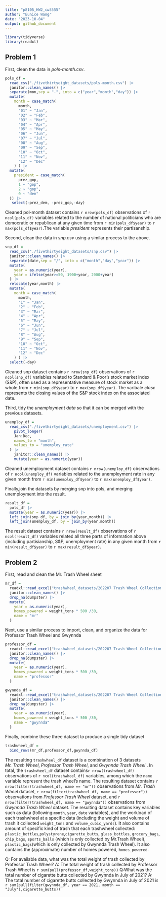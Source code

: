 ```yaml
---
title: "p8105_HW2_cw3555"
author: "Eunice Wang"
date: "2023-10-04"
output: github_document
---
```


```r
library(tidyverse)
library(readxl)
```

## Problem 1
First, clean the data in _pols-month.csv_.

```r
pols_df =
  read_csv("./fivethirtyeight_datasets/pols-month.csv") |>
  janitor::clean_names() |> 
  separate(mon,sep = "-", into = c("year","month","day")) |> 
  mutate(
    month = case_match(
      month,
      "01" ~ "Jan",
      "02" ~ "Feb",
      "03" ~ "Mar",
      "04" ~ "Apr",
      "05" ~ "May",
      "06" ~ "Jun",
      "07" ~ "Jul",
      "08" ~ "Aug",
      "09" ~ "Sep",
      "10" ~ "Oct",
      "11" ~ "Nov",
      "12" ~ "Dec"
    ) ) |> 
  mutate(
    president = case_match(
      prez_gop,
      1 ~ "gop",
      2 ~ "gop",
      0 ~ "dem"
  )) |> 
   select(-prez_dem, -prez_gop,-day)
```

Cleaned pol-month dataset contains `r nrow(pols_df)` observations of `r ncol(pols_df)` variables related to the number of national politicians who are democratic or republican at any given time from `r min(pols_df$year)` to `r max(pols_df$year)`.The variable _president_ represents their partisanship.

Second, clean the data in _snp.csv_ using a similar process to the above.

```r
snp_df =
  read_csv("./fivethirtyeight_datasets/snp.csv") |>
  janitor::clean_names() |> 
  separate(date,sep = "/", into = c("month","day","year")) |> 
  mutate(
    year = as.numeric(year),
    year = ifelse(year>=50, 1900+year, 2000+year)
  ) |> 
  relocate(year,month) |> 
  mutate(
    month = case_match(
      month,
      "1" ~ "Jan",
      "2" ~ "Feb",
      "3" ~ "Mar",
      "4" ~ "Apr",
      "5" ~ "May",
      "6" ~ "Jun",
      "7" ~ "Jul",
      "8" ~ "Aug",
      "9" ~ "Sep",
      "10" ~ "Oct",
      "11" ~ "Nov",
      "12" ~ "Dec"
    ) ) |> 
  select(-day)
```

Cleaned snp dataset contains `r nrow(snp_df)` observations of `r ncol(snp_df)` variables related to Standard & Poor’s stock market index (S&P), often used as a representative measure of stock market as a whole,from `r min(snp_df$year)` to `r max(snp_df$year)`. The varibale _close_ represents the closing values of the S&P stock index on the associated date.

Third, tidy the _unemployment data_ so that it can be merged with the previous datasets.

```r
unemploy_df =
  read_csv("./fivethirtyeight_datasets/unemployment.csv") |>
    pivot_longer(
    Jan:Dec,
    names_to = "month", 
    values_to = "unemploy_rate"
  ) |> 
    janitor::clean_names() |> 
    mutate(year = as.numeric(year)) 
```

Cleaned unemployment dataset contains `r nrow(unemploy_df)` observations of `r ncol(unemploy_df)` variables related to the unemployment rate in any given month from `r min(unemploy_df$year)` to `r max(unemploy_df$year)`.

Finally,join the datasets by merging snp into pols, and merging unemployment into the result.

```r
result_df =
  pols_df |> 
  mutate(year = as.numeric(year)) |> 
  left_join(snp_df, by = join_by(year,month)) |> 
  left_join(unemploy_df, by = join_by(year,month))
```

The result dataset contains `r nrow(result_df)` observations of `r ncol(result_df)` variables related all three parts of information above (including partisianship, S&P, unemployment rate) in any given month from `r min(result_df$year)` to `r max(result_df$year)`.

## Problem 2

First, read and clean the Mr. Trash Wheel sheet
```r
mr_df =
  readxl::read_excel("trashwheel_datasets/202207 Trash Wheel Collection Data.xlsx",sheet = "Mr. Trash Wheel",range = "A2:N550") |> 
  janitor::clean_names() |> 
  drop_na(dumpster) |> 
  mutate(
    year = as.numeric(year),
    homes_powered = weight_tons * 500 /30,
    name = "mr"
  )
```

Next, use a similar process to import, clean, and organize the data for Professor Trash Wheel and Gwynnda

```r
professor_df =
  readxl::read_excel("trashwheel_datasets/202207 Trash Wheel Collection Data.xlsx",sheet = "Professor Trash Wheel",range = "A2:M97") |> 
  janitor::clean_names() |> 
  drop_na(dumpster) |> 
  mutate(
    year = as.numeric(year),
    homes_powered = weight_tons * 500 /30,
    name = "professor"
  )
```

```r
gwynnda_df =
  readxl::read_excel("trashwheel_datasets/202207 Trash Wheel Collection Data.xlsx",sheet = "Gwynnda Trash Wheel",range = "A2:K110") |> 
  janitor::clean_names() |> 
  drop_na(dumpster) |> 
  mutate(
    year = as.numeric(year),
    homes_powered = weight_tons * 500 /30,
    name = "gwynnda"
  )
```

Finally, combine these three dataset to produce a single tidy dataset

```r
trashwheel_df =
  bind_rows(mr_df,professor_df,gwynnda_df) 
```

The resulting `trashwheel_df` dataset is a combination of 3 datasets _Mr. Trash Wheel_, _Professor Trash Wheel_, and  _Gwynnda Trash Wheel_ . In total, the `trashwheel_df` dataset  contains`r nrow(trashwheel_df)` observations of `r ncol(trashwheel_df)` variables, among which the `name` variable represent the trash wheel's name. The resulting dataset contains `r nrow(filter(trashwheel_df, name == "mr"))` observations from _Mr. Trash Wheel_ dataset, `r nrow(filter(trashwheel_df, name == "professor"))` observations from _Professor Trash Wheel_ dataset, and `r nrow(filter(trashwheel_df, name == "gwynnda"))` observations from _Gwynnda Trash Wheel_ dataset.
The resulting dataset contains key variables such as data (following `month`, `year`, `date` variables), and the workload of each trashwheel at a specific data (including the weight and volume of trash it collected `weight_tons` and `volume_cubic_yards`). It also contains amount of specific kind of trash that each trashwheel collected: `plastic_bottles`,`polystyrene`,`cigarette_butts`, `glass_bottles`, `grocery_bags`, `chip_bags`, `sports_balls` (which is only collected by Mr.Trash Wheel), `plastic_bags`(which is only collected by Gwynnda Trash Wheel). It also contains the (approximate) number of homes powered, `homes_powered`.

Q: For available data, what was the total weight of trash collected by Professor Trash Wheel? 
A: The total weight of trash collected by Professor Trash Wheel is 
`r sum(pull(professor_df,weight_tons))`
Q:What was the total number of cigarette butts collected by Gwynnda in July of 2021?
A: The total number of cigarette butts collected by Gwynnda in July of 2021 is `r sum(pull(filter(gwynnda_df, year == 2021, month == "July"),cigarette_butts))`


